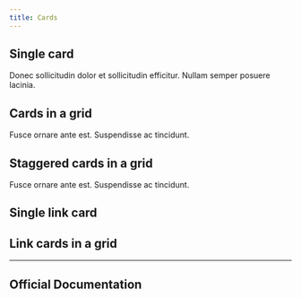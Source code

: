 ```yaml
---
title: Cards
---
```



## Single card

<Card title="In consectetur diam">
  Donec sollicitudin dolor et sollicitudin efficitur. Nullam semper posuere
  lacinia.
</Card>

## Cards in a grid

<CardGrid>
  <Card title="Lorem" icon="star">
    Fusce ornare ante est.
  </Card>
  <Card title="Ipsum" icon="moon">
    Suspendisse ac tincidunt.
  </Card>
</CardGrid>

## Staggered cards in a grid

<CardGrid stagger>
  <Card title="Lorem" icon="star">
    Fusce ornare ante est.
  </Card>
  <Card title="Ipsum" icon="moon">
    Suspendisse ac tincidunt.
  </Card>
</CardGrid>

## Single link card

<LinkCard
  title="In consectetur diam"
  description="Donec sollicitudin dolor et sollicitudin efficitur"
  href="#"
/>

## Link cards in a grid

<CardGrid>
  <LinkCard title="Fusce ornare ante est" href="#" />
  <LinkCard title="Suspendisse ac tincidunt" href="#" />
</CardGrid>


---

## Official Documentation

<CardGrid>
    <LinkCard title="Cards Documentation" href="https://starlight.astro.build/components/cards/" />
    <LinkCard title="Link Cards Documentation" href="https://starlight.astro.build/components/link-cards/" />
    <LinkCard title="Cards Grid Documentation" href="https://starlight.astro.build/components/card-grids/" />
</CardGrid>

